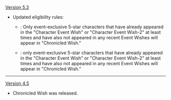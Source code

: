 {{Change History/Header}}
[[Version 5.3]]
* Updated eligibility rules:
** {{Color|Old}}: Only event-exclusive 5-star characters that have already appeared in the "Character Event Wish" or "Character Event Wish-2" at least {{Highlight|3}} times and have also not appeared in any recent Event Wishes will appear in "Chronicled Wish."
** {{Color|New}}: {{Highlight|Starting from January 21, 2025,}} only event-exclusive 5-star characters that have already appeared in the "Character Event Wish" or "Character Event Wish-2" at least {{Highlight|2}} times and have also not appeared in any recent Event Wishes will appear in "Chronicled Wish."
----
[[Version 4.5]]
* Chronicled Wish was released.